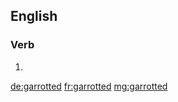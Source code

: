 ==English==

===Verb===
{{head|en}}

# {{en-past of|garrotte}}

[[de:garrotted]]
[[fr:garrotted]]
[[mg:garrotted]]